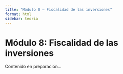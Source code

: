 ```yaml
---
title: "Módulo 8 – Fiscalidad de las inversiones"
format: html
sidebar: teoria
---
```


# Módulo 8: Fiscalidad de las inversiones

Contenido en preparación...
